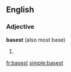 ==English==
===Adjective===
'''basest''' (also most base)

#{{superlative of|[[base]]}}

{{anagrams:en/abesst}}
[[fr:basest]]
[[simple:basest]]